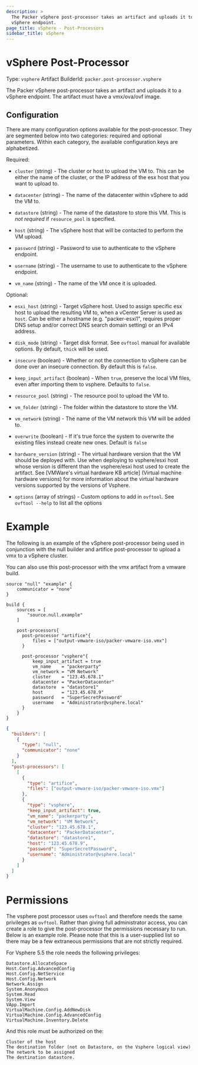 ```yaml
---
description: >
  The Packer vSphere post-processor takes an artifact and uploads it to a
  vSphere endpoint.
page_title: vSphere - Post-Processors
sidebar_title: vSphere
---
```


# vSphere Post-Processor

Type: `vsphere`
Artifact BuilderId: `packer.post-processor.vsphere`

The Packer vSphere post-processor takes an artifact and uploads it to a vSphere endpoint.
The artifact must have a vmx/ova/ovf image.

## Configuration

There are many configuration options available for the post-processor. They are
segmented below into two categories: required and optional parameters. Within
each category, the available configuration keys are alphabetized.

Required:

- `cluster` (string) - The cluster or host to upload the VM to. This can be
  either the name of the cluster, or the IP address of the esx host that you
  want to upload to.

- `datacenter` (string) - The name of the datacenter within vSphere to add
  the VM to.

- `datastore` (string) - The name of the datastore to store this VM. This is
  _not required_ if `resource_pool` is specified.

- `host` (string) - The vSphere host that will be contacted to perform the VM
  upload.

- `password` (string) - Password to use to authenticate to the vSphere
  endpoint.

- `username` (string) - The username to use to authenticate to the vSphere
  endpoint.

- `vm_name` (string) - The name of the VM once it is uploaded.

Optional:

- `esxi_host` (string) - Target vSphere host. Used to assign specific esx
  host to upload the resulting VM to, when a vCenter Server is used as
  `host`. Can be either a hostname (e.g. "packer-esxi1", requires proper DNS
  setup and/or correct DNS search domain setting) or an IPv4 address.

- `disk_mode` (string) - Target disk format. See `ovftool` manual for
  available options. By default, `thick` will be used.

- `insecure` (boolean) - Whether or not the connection to vSphere can be done
  over an insecure connection. By default this is `false`.

- `keep_input_artifact` (boolean) - When `true`, preserve the local VM files,
  even after importing them to vsphere. Defaults to `false`.

- `resource_pool` (string) - The resource pool to upload the VM to.

- `vm_folder` (string) - The folder within the datastore to store the VM.

- `vm_network` (string) - The name of the VM network this VM will be added
  to.

- `overwrite` (boolean) - If it's true force the system to overwrite the
  existing files instead create new ones. Default is `false`

- `hardware_version` (string) - The virtual hardware version that the VM
  should be deployed with.  Use when deploying to vsphere/esxi host 
  whose version is different than the vsphere/esxi host used to create
  the artifact.  See [VMWare's virtual hardware KB article] 
  (Virtual machine hardware versions) for more information about the 
  virtual hardware versions supported by the versions of Vsphere.

- `options` (array of strings) - Custom options to add in `ovftool`. See
  `ovftool --help` to list all the options

# Example

The following is an example of the vSphere post-processor being used in
conjunction with the null builder and artifice post-processor to upload a vmx
to a vSphere cluster.

You can also use this post-processor with the vmx artifact from a vmware build.

<Tabs>
<Tab heading="HCL2">

```hcl
source "null" "example" {
    communicator = "none"
}

build {
    sources = [
        "source.null.example"
    ]

    post-processors{
      post-processor "artifice"{
          files = ["output-vmware-iso/packer-vmware-iso.vmx"]
      }

      post-processor "vsphere"{
          keep_input_artifact = true
          vm_name    = "packerparty"
          vm_network = "VM Network"
          cluster    = "123.45.678.1"
          datacenter = "PackerDatacenter"
          datastore  = "datastore1"
          host       = "123.45.678.9"
          password   = "SuperSecretPassword"
          username   = "Administrator@vsphere.local"
      }
    }
}
```

</Tab>
<Tab heading="JSON">

```json
{
  "builders": [
    {
      "type": "null",
      "communicator": "none"
    }
  ],
  "post-processors": [
    [
      {
        "type": "artifice",
        "files": ["output-vmware-iso/packer-vmware-iso.vmx"]
      },
      {
        "type": "vsphere",
        "keep_input_artifact": true,
        "vm_name": "packerparty",
        "vm_network": "VM Network",
        "cluster": "123.45.678.1",
        "datacenter": "PackerDatacenter",
        "datastore": "datastore1",
        "host": "123.45.678.9",
        "password": "SuperSecretPassword",
        "username": "Administrator@vsphere.local"
      }
    ]
  ]
}
```

</Tab>
</Tabs>

# Permissions

The vsphere post processor uses `ovftool` and therefore needs the same privileges
as `ovftool`. Rather than giving full administrator access, you can create a role
to give the post-processor the permissions necessary to run. Below is an example
role. Please note that this is a user-supplied list so there may be a few
extraneous permissions that are not strictly required.

For Vsphere 5.5 the role needs the following privileges:

    Datastore.AllocateSpace
    Host.Config.AdvancedConfig
    Host.Config.NetService
    Host.Config.Network
    Network.Assign
    System.Anonymous
    System.Read
    System.View
    VApp.Import
    VirtualMachine.Config.AddNewDisk
    VirtualMachine.Config.AdvancedConfig
    VirtualMachine.Inventory.Delete

And this role must be authorized on the:

    Cluster of the host
    The destination folder (not on Datastore, on the Vsphere logical view)
    The network to be assigned
    The destination datastore.
